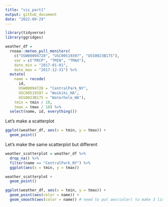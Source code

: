 ```yaml
---
title: "viz_part1"
output: github_document
date: "2022-09-29"
---
```


```r
library(tidyverse)
library(ggridges)
```

```r
weather_df = 
  rnoaa::meteo_pull_monitors(
    c("USW00094728", "USC00519397", "USS0023B17S"),
    var = c("PRCP", "TMIN", "TMAX"), 
    date_min = "2017-01-01",
    date_max = "2017-12-31") %>%
  mutate(
    name = recode(
      id, 
      USW00094728 = "CentralPark_NY", 
      USC00519397 = "Waikiki_HA",
      USS0023B17S = "Waterhole_WA"),
    tmin = tmin / 10,
    tmax = tmax / 10) %>%
  select(name, id, everything())
```

Let's make a scatterplot
```r
ggplot(weather_df, aes(x = tmin, y = tmax)) + 
  geom_point()
```


Let's make the same scatterplot but different

```r
weather_scatterplot = weather_df %>% 
  drop_na() %>% 
  filter(name == "CentralPark_NY") %>% 
  ggplot(aes(x = tmin, y = tmax)) 

weather_scatterplot + 
  geom_point()
```




```r
ggplot(weather_df, aes(x = tmin, y = tmax)) + 
  geom_point(aes(color = name)) +
  geom_smooth(aes(color = name)) # need to put aes(color) to make 3 lines instead of a general one
```






